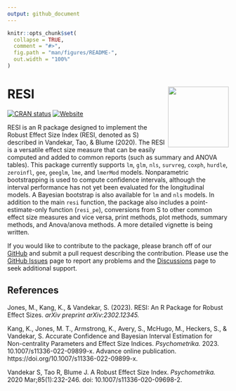 ```yaml
---
output: github_document
---
```


<!-- README.md is generated from README.Rmd. Please edit that file -->

```r
knitr::opts_chunk$set(
  collapse = TRUE,
  comment = "#>",
  fig.path = "man/figures/README-",
  out.width = "100%"
)
```

# RESI <img src="man/figures/logo.png" align="right" height="138" />

<!-- badges: start -->
[![CRAN status](https://www.r-pkg.org/badges/version/RESI)](https://CRAN.R-project.org/package=RESI)
[![Website](https://img.shields.io/badge/Website-RESI-blue)](https://statimagcoll.github.io/RESI/) 
<!-- badges: end -->

RESI is an R package designed to implement the Robust Effect Size Index (RESI, denoted as S) described in Vandekar, Tao, & Blume (2020). The RESI is a versatile effect size measure that can be easily computed and added to common reports (such as summary and ANOVA tables). This package currently supports <code>lm</code>, <code>glm</code>, <code>nls</code>, <code>survreg</code>, <code>coxph</code>, <code>hurdle</code>, <code>zeroinfl</code>, <code>gee</code>, <code>geeglm</code>, <code>lme</code>, and <code>lmerMod</code> models. Nonparametric bootstrapping is used to compute confidence intervals, although the interval performance has not yet been evaluated for the longitudinal models. A Bayesian bootstrap is also available for <code>lm</code> and <code>nls</code> models. In addition to the main <code>resi</code> function, the package also includes a point-estimate-only function (<code>resi_pe</code>), conversions from S to other common effect size measures and vice versa, print methods, plot methods, summary methods, and Anova/anova methods. A more detailed vignette is being written.

If you would like to contribute to the package, please branch off of our [GitHub](https://github.com/statimagcoll/RESI) and submit a pull request describing the contribution. Please use the [GitHub Issues](https://github.com/statimagcoll/RESI/issues) page to report any problems and the [Discussions](https://github.com/statimagcoll/RESI/discussions/categories/q-a) page to seek additional support.


## References

Jones, M., Kang, K., & Vandekar, S. (2023). RESI: An R Package for Robust Effect Sizes. <i>arXiv preprint arXiv:2302.12345.</i>


Kang, K., Jones, M. T., Armstrong, K., Avery, S., McHugo, M., Heckers, S., & Vandekar, S. Accurate Confidence and Bayesian Interval Estimation for Non-centrality Parameters and Effect Size Indices. <i>Psychometrika.</i> 2023. 10.1007/s11336-022-09899-x. Advance online publication. https://doi.org/10.1007/s11336-022-09899-x.

Vandekar S, Tao R, Blume J. A Robust Effect Size Index. <i>Psychometrika.</i> 2020 Mar;85(1):232-246. doi: 10.1007/s11336-020-09698-2.

